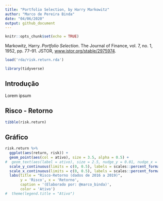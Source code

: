 ```yaml
---
title: "Portfolio Selection, by Harry Markowitz"
author: "Marco de Pereira Binda"
date: "04/06/2020"
output: github_document
---
```


```r
knitr::opts_chunk$set(echo = TRUE)
```

Markowitz, Harry. *Portfolio Selection*. The Journal of Finance, vol. 7, no. 1, 1952, pp. 77–91. JSTOR, [www.jstor.org/stable/2975974](www.jstor.org/stable/2975974).

```r
load('rda/risk.return.rda')
```


```r
library(tidyverse)
```


## Introdução

Lorem ipsum

## Risco - Retorno

```r
tibble(risk.return)
```


## Gráfico

```r
risk.return %>%
  ggplot(aes(return, risk)) + 
  geom_point(aes(col = ativo), size = 3.5, alpha = 0.5) + 
#  geom_text(aes(label = ativo), size = 2.5, nudge_y = 0.01, nudge_x = 0.01) + 
  scale_y_continuous(limits = c(0, 0.5), labels = scales::percent_format()) + 
  scale_x_continuous(limits = c(0, 0.5), labels = scales::percent_format()) + 
  labs(title = "Risco-Retorno (dados de 2016 a 2019)",
       y = 'Risco', x = 'Retorno',
       caption = '(Elaborado por: @marco_binda)',
       color = 'Ativo')
#  theme(legend.title = "Ativo")
```
